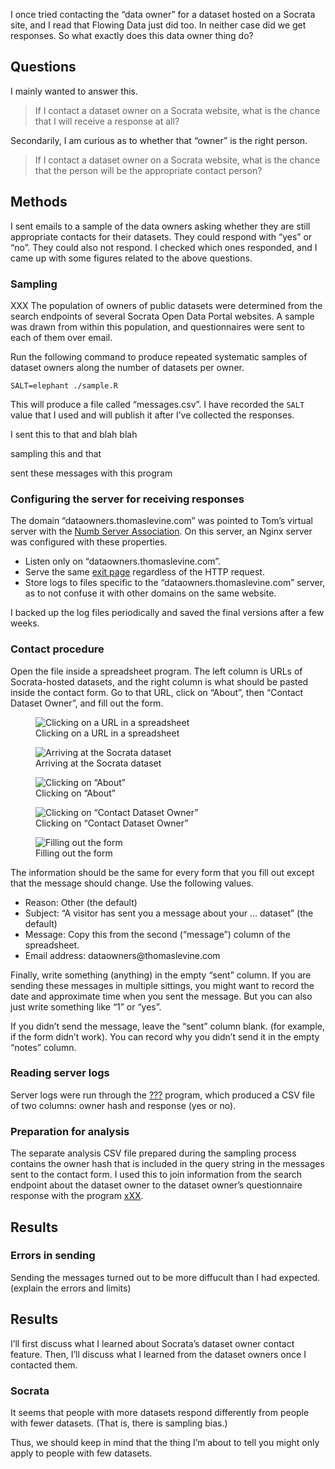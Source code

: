 I once tried contacting the "data owner" for a dataset hosted
on a Socrata site, and I read that Flowing Data just did too.
In neither case did we get responses. So what exactly does this
data owner thing do?

## Questions
I mainly wanted to answer this.

> If I contact a dataset owner on a Socrata website, what is the chance
> that I will receive a response at all?

Secondarily, I am curious as to whether that "owner" is the right person.

> If I contact a dataset owner on a Socrata website, what is the chance
> that the person will be the appropriate contact person?

## Methods
I sent emails to a sample of the data owners asking whether they
are still appropriate contacts for their datasets. They could respond
with "yes" or "no". They could also not respond. I checked which ones
responded, and I came up with some figures related to the above questions.

### Sampling
XXX
The population of owners of public datasets were determined from
the search endpoints of several Socrata Open Data Portal websites.
A sample was drawn from within this population, and questionnaires
were sent to each of them over email.

Run the following command to produce repeated systematic samples
of dataset owners along the number of datasets per owner.

    SALT=elephant ./sample.R

This will produce a file called "messages.csv".
I have recorded the `SALT` value that I used and will
publish it after I've collected the responses.

I sent this to that and blah blah

sampling this and that

sent these messages with this program

### Configuring the server for receiving responses
The domain "dataowners.thomaslevine.com" was pointed to Tom's
virtual server with the [Numb Server Association](https://the-nsa.org).
On this server, an Nginx server was configured with these properties.

* Listen only on "dataowners.thomaslevine.com".
* Serve the same [exit page](exit.html) regardless of the HTTP request.
* Store logs to files specific to the "dataowners.thomaslevine.com"
    server, as to not confuse it with other domains on the same website.

I backed up the log files periodically and saved the final versions
after a few weeks.

### Contact procedure
Open the file inside a spreadsheet program. The left column is
URLs of Socrata-hosted datasets, and the right column is what
should be pasted inside the contact form. Go to that URL,
click on "About", then "Contact Dataset Owner", and fill out
the form.

![Clicking on a URL in a spreadsheet]()

![Arriving at the Socrata dataset]()

![Clicking on "About"]()

![Clicking on "Contact Dataset Owner"]()

![Filling out the form]()

The information should be the same for every form
that you fill out except that the message should change.
Use the following values.

* Reason: Other (the default)
* Subject: "A visitor has sent you a message about your ... dataset" (the default)
* Message: Copy this from the second ("message") column of the spreadsheet.
* Email address: dataowners@thomaslevine.com

Finally, write something (anything) in the empty "sent" column.
If you are sending these messages in multiple sittings,
you might want to record the date and approximate time
when you sent the message. But you can also just write something
like "1" or "yes".

If you didn't send the message, leave the "sent" column blank.
(for example, if the form didn't work). You can record
why you didn't send it in the empty "notes" column.

### Reading server logs
Server logs were run through the [???]() program, which produced
a CSV file of two columns: owner hash and response (yes or no).

### Preparation for analysis
The separate analysis CSV file prepared during the sampling process
contains the owner hash that is included in the query string in the
messages sent to the contact form. I used this to join information
from the search endpoint about the dataset owner to the dataset owner's
questionnaire response with the program [xXX]().

## Results

### Errors in sending
Sending the messages turned out to be more diffucult than I had expected.
(explain the errors and limits)

## Results
I'll first discuss what I learned about Socrata's dataset owner contact
feature. Then, I'll discuss what I learned from the dataset owners once
I contacted them.

### Socrata




It seems that people with more datasets respond differently
from people with fewer datasets.
(That is, there is sampling bias.)



Thus, we should keep in mind that the 
thing I'm about to tell you might only apply to people with few datasets.
